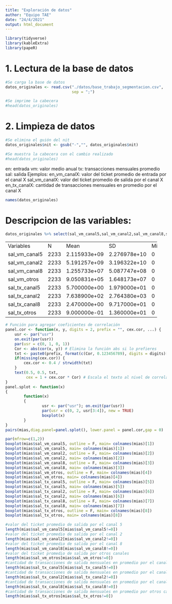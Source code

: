 ```yaml
---
title: "Exploración de datos"
author: "Equipo TAE"
date: "24/4/2021"
output: html_document
---
```


```r
library(tidyverse)
library(kableExtra)
library(papeR)
```

# 1. Lectura de la base de datos

```r
#Se carga la base de datos
datos_originales <- read.csv("./datos/base_trabajo_segmentacion.csv",
                             sep = ";")

#Se imprime la cabecera
#head(datos_originales)
```

# 2. Limpieza de datos
```r
#Se elimina el guión del nit
datos_originales$nit <- gsub("-","", datos_originales$nit)

#Se muestra la cabecera con el cambio realizado
#head(datos_originales)
```

en: entrada
vm: valor medio anual
tx: transacciones mensuales promedio
sal: salida
Ejemplos:
en_vm_canalX: valor del ticket promedio de entrada por el canal X
sal_vm_canalX: valor del ticket promedio de salida por el canal X
en_tx_canalX: cantidad de transacciones mensuales en promedio por el canal X

```r
names(datos_originales)
```
# Descripcion de las variables:

```r
datos_originales %>% select(sal_vm_canal5,sal_vm_canal2,sal_vm_canal8,sal_vm_otros,sal_tx_canal5,sal_tx_canal2,sal_tx_canal8,sal_tx_otros)-> mias
```

+---------------+------+--------------+--------------+-----+----------+--------------+--------------+--------------+
| Variables     | N    | Mean         | SD           | Min | Q1       | Median       | Q3           | Max          |
+---------------+------+--------------+--------------+-----+----------+--------------+--------------+--------------+
| sal_vm_canal5 | 2233 | 2.115933e+09 | 2.276978e+10 | 0   | 0        | 185714.29    | 3.005500e+08 | 8.069650e+11 |
+---------------+------+--------------+--------------+-----+----------+--------------+--------------+--------------+
| sal_vm_canal2 | 2233 | 5.191257e+09 | 3.196322e+10 | 0   | 11397008 | 660844034.30 | 2.473199e+09 | 8.561830e+11 |
+---------------+------+--------------+--------------+-----+----------+--------------+--------------+--------------+
| sal_vm_canal8 | 2233 | 1.255733e+07 | 5.087747e+08 | 0   | 0        | 0.00         | 0.000000e+00 | 2.393143e+10 |
+---------------+------+--------------+--------------+-----+----------+--------------+--------------+--------------+
| sal_vm_otros  | 2233 | 9.050831e+05 | 1.648173e+07 | 0   | 0        | 0.00         | 0.000000e+00 | 6.220807e+08 |
+---------------+------+--------------+--------------+-----+----------+--------------+--------------+--------------+
| sal_tx_canal5 | 2233 | 5.700000e+00 | 1.979000e+01 | 0   | 0        | 1.00         | 4.170000e+00 | 5.165000e+02 |
+---------------+------+--------------+--------------+-----+----------+--------------+--------------+--------------+
| sal_tx_canal2 | 2233 | 7.638900e+02 | 2.764380e+03 | 0   | 1        | 122.67       | 5.613300e+02 | 7.305758e+04 |
+---------------+------+--------------+--------------+-----+----------+--------------+--------------+--------------+
| sal_tx_canal8 | 2233 | 2.470000e+00 | 9.717000e+01 | 0   | 0        | 0.00         | 0.000000e+00 | 4.586000e+03 |
+---------------+------+--------------+--------------+-----+----------+--------------+--------------+--------------+
| sal_tx_otros  | 2233 | 9.000000e-01 | 1.360000e+01 | 0   | 0        | 0.00         | 0.000000e+00 | 5.792100e+02 |
+---------------+------+--------------+--------------+-----+----------+--------------+--------------+--------------+

```r
# Función para agregar coeficientes de correlación
panel.cor <- function(x, y, digits = 2, prefix = "", cex.cor, ...) {
    usr <- par("usr")
    on.exit(par(usr))
    par(usr = c(0, 1, 0, 1))
    Cor <- abs(cor(x, y)) # Elimina la función abs si lo prefieres
    txt <- paste0(prefix, format(c(Cor, 0.123456789), digits = digits)[1])
    if(missing(cex.cor)) {
        cex.cor <- 0.4 / strwidth(txt)
    }
    text(0.5, 0.5, txt,
         cex = 1 + cex.cor * Cor) # Escala el texto al nivel de correlación
}
panel.splot <- function(x)
{
        function(x)
        {
                usr <- par("usr"); on.exit(par(usr))
                par(usr = c(0, 2, usr[3:4]), new = TRUE)
                boxplot(x)
        }
}
pairs(mias,diag.panel=panel.splot(), lower.panel = panel.cor,gap = 0)
```

```r
par(mfrow=c(1,2))
boxplot(mias$sal_vm_canal5, outline = F, main= colnames(mias)[1])
boxplot(mias$sal_vm_canal5, main= colnames(mias)[1])
boxplot(mias$sal_vm_canal2, outline = F, main= colnames(mias)[2])
boxplot(mias$sal_vm_canal2, main= colnames(mias)[2])
boxplot(mias$sal_vm_canal8, outline = F, main= colnames(mias)[3])
boxplot(mias$sal_vm_canal8, main= colnames(mias)[3])
boxplot(mias$sal_vm_otros, outline = F, main= colnames(mias)[4])
boxplot(mias$sal_vm_otros, main= colnames(mias)[4])
boxplot(mias$sal_tx_canal5, outline = F, main= colnames(mias)[5])
boxplot(mias$sal_tx_canal5, main= colnames(mias)[5])
boxplot(mias$sal_tx_canal2, outline = F, main= colnames(mias)[6])
boxplot(mias$sal_tx_canal2, main= colnames(mias)[6])
boxplot(mias$sal_tx_canal8, outline = F, main= colnames(mias)[7])
boxplot(mias$sal_tx_canal8, main= colnames(mias)[7])
boxplot(mias$sal_tx_otros, outline = F, main= colnames(mias)[8])
boxplot(mias$sal_tx_otros, main= colnames(mias)[8])
```

```r
#valor del ticket promedio de salida por el canal 5
length(mias$sal_vm_canal5[mias$sal_vm_canal5!=0])
#valor del ticket promedio de salida por el canal 2
length(mias$sal_vm_canal2[mias$sal_vm_canal2!=0])
#valor del ticket promedio de salida por el canal 8
length(mias$sal_vm_canal8[mias$sal_vm_canal8!=0])
#valor del ticket promedio de salida por otros canales
length(mias$sal_vm_otros[mias$sal_vm_otros!=0])
#cantidad de transacciones de salida mensuales en promedio por el canal 5
length(mias$sal_tx_canal5[mias$sal_tx_canal5!=0])
#cantidad de transacciones de salida mensuales en promedio por el canal 2
length(mias$sal_tx_canal2[mias$sal_tx_canal2!=0])
#cantidad de transacciones de salida mensuales en promedio por el canal 8
length(mias$sal_tx_canal8[mias$sal_tx_canal8!=0])
#cantidad de transacciones de salida mensuales en promedio por otros canales
length(mias$sal_tx_otros[mias$sal_tx_otros!=0])
```

